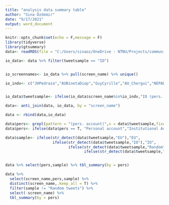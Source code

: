 ```yaml
---
title: "analysis data summary table"
author: "Sina Özdemir"
date: "9/17/2021"
output: word_document
---
```


```r
knitr::opts_chunk$set(echo = F,message = F)
library(tidyverse)
library(gtsummary)
data<- readRDS(file = "C:/Users/sinaoz/OneDrive - NTNU/Projects/communication_quality_repo/data/AnalyticData_AllSamples.RDS")

```

```r

io_data<- data %>% filter(tweetsample == "IO")


io_screennames<- io_data %>% pull(screen_name) %>% unique()

io_indv<- c("JHPedraza","AUBinetaDiop","GuyCyrille","AU_Chergui","NEPAD_Mayaki","AUC_MoussaFaki","AmbFMadeira")


io_data$tweetsample<- ifelse(io_data$screen_name%in%io_indv,"IO (pers. account)","IO (inst. account)")

data<- anti_join(data, io_data, by = "screen_name")

data <- rbind(data,io_data)

```


```r


data$pers<- grepl(pattern = "(pers. account)",x = data$tweetsample,fixed = T)
data$pers<- ifelse(data$pers == T, "Personal account","Institutional Account")

data$sample<- ifelse(str_detect(data$tweetsample,"EU"),"EU",
                     ifelse(str_detect(data$tweetsample,"IO"),"IO",
                            ifelse(str_detect(data$tweetsample,"Random"),"Random tweets",
                                   ifelse(str_detect(data$tweetsample,"UK"),"UK","Unidentified"))))


data %>% select(pers,sample) %>% tbl_summary(by = pers)
```

```r
data %>%
  select(screen_name,pers,sample) %>%
  distinct(screen_name,.keep_all = T) %>%
  filter(sample != "Random tweets") %>%
  select(-screen_name) %>% 
  tbl_summary(by = pers)


```



